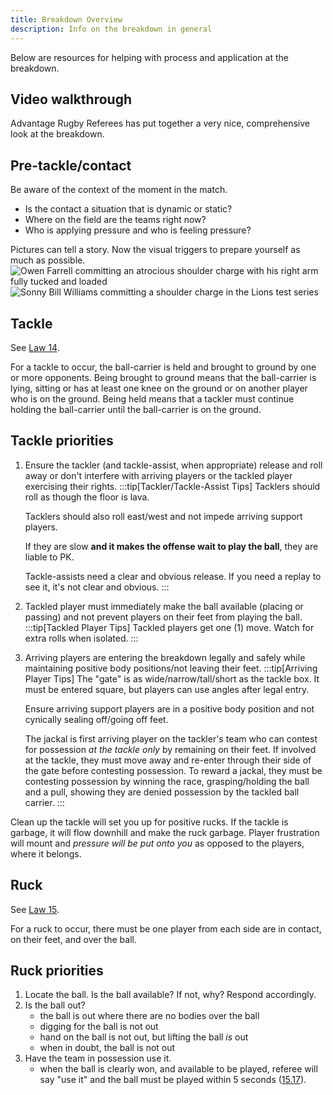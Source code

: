 ```yaml
---
title: Breakdown Overview
description: Info on the breakdown in general
---
```



Below are resources for helping with process and application at the breakdown.

## Video walkthrough

Advantage Rugby Referees has put together a very nice, comprehensive look at the breakdown.

<YouTube
  title='THE BREAKDOWN - Advantage Rugby Referees'
  videoId='Z_3U5T_c62Y'
/>

## Pre-tackle/contact

Be aware of the context of the moment in the match.

- Is the contact a situation that is dynamic or static?
- Where on the field are the teams right now?
- Who is applying pressure and who is feeling pressure?

<Card title='Triggers'>
  Pictures can tell a story. Now the visual triggers to prepare yourself as much
  as possible.
  <Image
    src={farrell}
    alt='Owen Farrell committing an atrocious shoulder charge with his right arm fully tucked and loaded'
  />
  <Image
    src={sbw}
    alt='Sonny Bill Williams committing a shoulder charge in the Lions test series'
  />
</Card>

## Tackle

See <a href='https://www.world.rugby/the-game/laws/law/14' target='_blank'>Law 14</a>.

For a tackle to occur, the ball-carrier is held and brought to ground by one or more opponents.
Being brought to ground means that the ball-carrier is lying, sitting or has at least one knee on the ground or on another player who is on the ground.
Being held means that a tackler must continue holding the ball-carrier until the ball-carrier is on the ground.

## Tackle priorities

1. Ensure the tackler (and tackle-assist, when appropriate) release and roll away or don't interfere with arriving players or the tackled player exercising their rights.
   :::tip[Tackler/Tackle-Assist Tips]
   Tacklers should roll as though the floor is lava.

   Tacklers should also roll east/west and not impede arriving support players.

   If they are slow **and it makes the offense wait to play the ball**, they are liable to PK.

   Tackle-assists need a clear and obvious release. If you need a replay to see it, it's not clear and obvious.
   :::

2. Tackled player must immediately make the ball available (placing or passing) and not prevent players on their feet from playing the ball.
   :::tip[Tackled Player Tips]
   Tackled players get one (1) move. Watch for extra rolls when isolated.
   :::

3. Arriving players are entering the breakdown legally and safely while maintaining positive body positions/not leaving their feet.
   :::tip[Arriving Player Tips]
   The "gate" is as wide/narrow/tall/short as the tackle box. It must be entered square, but players can use angles after legal entry.

   Ensure arriving support players are in a positive body position and not cynically sealing off/going off feet.

   The jackal is first arriving player on the tackler's team who can contest for possession _at the tackle only_ by remaining on their feet. If involved at the tackle, they must move away and re-enter through their side of the gate before contesting possession. To reward a jackal, they must be contesting possession by winning the race, grasping/holding the ball and a pull, showing they are denied possession by the tackled ball carrier.
   :::

Clean up the tackle will set you up for positive rucks. If the tackle is garbage, it will flow downhill and make the ruck garbage. Player frustration will mount and _pressure will be put onto you_ as opposed to the players, where it belongs.

## Ruck

See <a href='https://www.world.rugby/the-game/laws/law/15' target='_blank'>Law 15</a>.

For a ruck to occur, there must be one player from each side are in contact, on their feet, and over the ball.

## Ruck priorities

1. Locate the ball.
   Is the ball available? If not, why? Respond accordingly.
2. Is the ball out?
   - the ball is out where there are no bodies over the ball
   - digging for the ball is not out
   - hand on the ball is not out, but lifting the ball _is_ out
   - when in doubt, the ball is not out
3. Have the team in possession use it.
   - when the ball is clearly won, and available to be played, referee will say "use it" and the ball must be played within 5 seconds (<a href='https://www.world.rugby/the-game/laws/law/15' target='_blank'>15.17</a>).
